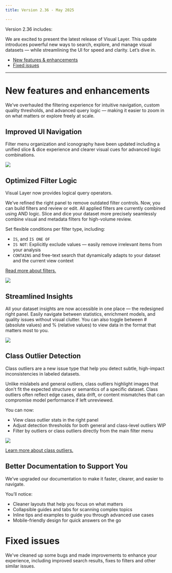 ```yaml
---
title: Version 2.36 - May 2025

---
```


Version 2.36 includes:

We are excited to present the latest release of Visual Layer. This update introduces powerful new ways to search, explore, and manage visual datasets — while streamlining the UI for speed and clarity. Let’s dive in.

* [New features & enhancements](#new-features-and-enhancements)
* [Fixed issues](#fixed-issues)

---

# New features and enhancements

We’ve overhauled the filtering experience for intuitive navigation, custom quality thresholds, and advanced query logic — making it easier to zoom in on what matters or explore freely at scale.

## Improved UI Navigation
Filter menu organization and iconography have been updated including a unified slice & dice experience and clearer visual cues for advanced logic combinations.

<Frame>
  <img src="/images/highlight-filters-and-insights.png" />
</Frame>

## Optimized Filter Logic

Visual Layer now provides logical query operators. 

We’ve refined the right panel to remove outdated filter controls. Now, you can build filters and review or edit. All applied filters are currently combined using AND logic. Slice and dice your dataset more precisely seamlessly combine visual and metadata filters for high-volume review. 

Set flexible conditions per filter type, including:

* `IS`, and `IS ONE OF`
* `IS NOT`: Explicitly exclude values — easily remove irrelevant items from your analysis
* `CONTAINS` and free-text search that dynamically adapts to your dataset and the current view context

[Read more about filters.](/docs/exploring-datasets/filter-dataset)


<Frame>
  <img src="/images/filters-operators-2.png" />
</Frame>

## Streamlined Insights 
All your dataset insights are now accessible in one place — the redesigned right panel.
Easily navigate between statistics, enrichment models, and quality issues without visual clutter.
You can also toggle between # (absolute values) and % (relative values) to view data in the format that matters most to you.


<Frame>
  <img src="/images/issues-toggle.gif" />
</Frame>

## Class Outlier Detection

Class outliers are a new issue type that help you detect subtle, high-impact inconsistencies in labeled datasets.

Unlike mislabels and general outliers, class outliers highlight images that don't fit the expected structure or semantics of a specific dataset. Class outliers often reflect edge cases, data drift, or content mismatches that can compromise model performance if left unreviewed.

You can now:

* View class outlier stats in the right panel
* Adjust detection thresholds for both general and class-level outliers WIP
* Filter by outliers or class outliers directly from the main filter menu

  
<Frame>
  <img src="/images/filters-outliers-classoutliers.png" />
</Frame>

[Learn more about class outliers.](/docs/exploring-datasets/class-outlier)

## Better Documentation to Support You

We’ve upgraded our documentation to make it faster, clearer, and easier to navigate. 

You’ll notice:

* Cleaner layouts that help you focus on what matters
* Collapsible guides and tabs for scanning complex topics
* Inline tips and examples to guide you through advanced use cases
* Mobile-friendly design for quick answers on the go


# Fixed issues

We've cleaned up some bugs and made improvements to enhance your experience, including improved search results, fixes to filters and other similar issues. 

